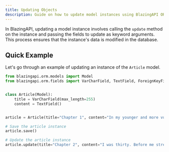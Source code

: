 ```yaml
---
title: Updating Objects
description: Guide on how to update model instances using BlazingAPI ORM.
---
```


In BlazingAPI, updating a model instance involves calling the `update` method on the instance and passing the fields to update as keyword arguments. This process ensures that the instance's data is modified in the database.

## Quick Example

Let's go through an example of updating an instance of the `Article` model.

```python
from blazingapi.orm.models import Model
from blazingapi.orm.fields import VarCharField, TextField, ForeignKeyField


class Article(Model):
    title = VarCharField(max_length=255)
    content = TextField()


article = Article(title="Chapter 1", content="In my younger and more vulnerable years...")

# Save the article instance
article.save()

# Update the article instance
article.update(title="Chapter 2", content="I was thirty. Before me stretched the portentous, menacing road of a new decade.")
```